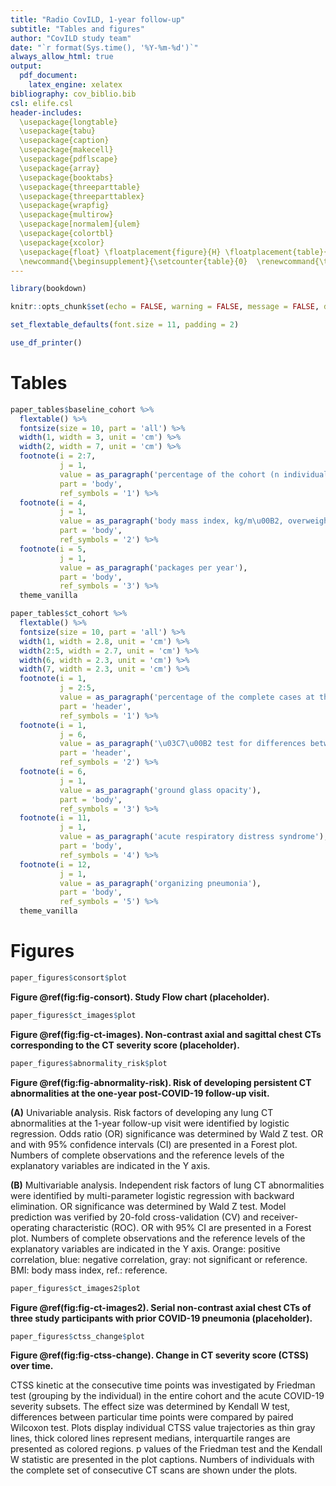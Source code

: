 ---
title: "Radio CovILD, 1-year follow-up"
subtitle: "Tables and figures"
author: "CovILD study team"
date: "`r format(Sys.time(), '%Y-%m-%d')`"
always_allow_html: true
output: 
  pdf_document:
    latex_engine: xelatex
bibliography: cov_biblio.bib
csl: elife.csl
header-includes:
  \usepackage{longtable}
  \usepackage{tabu}
  \usepackage{caption}
  \usepackage{makecell}
  \usepackage{pdflscape}
  \usepackage{array}
  \usepackage{booktabs}
  \usepackage{threeparttable}
  \usepackage{threeparttablex}
  \usepackage{wrapfig}
  \usepackage{multirow}
  \usepackage[normalem]{ulem}
  \usepackage{colortbl}
  \usepackage{xcolor}
  \usepackage{float} \floatplacement{figure}{H} \floatplacement{table}{H}
  \newcommand{\beginsupplement}{\setcounter{table}{0}  \renewcommand{\thetable}{S\arabic{table}}       \setcounter{figure}{0} \renewcommand{\thefigure}{S\arabic{figure}}}
---

```{r, setup, include = FALSE}

library(bookdown)

knitr::opts_chunk$set(echo = FALSE, warning = FALSE, message = FALSE, dev = "cairo_pdf", ft_max_row = 6, tab.topcaption = TRUE, ft.align = "center")

set_flextable_defaults(font.size = 11, padding = 2)

use_df_printer()


```

\newpage

# Tables

```{r tab-baseline-cohort, tab.cap = 'Baseline characteristic of the cohort.'}

paper_tables$baseline_cohort %>% 
  flextable() %>%
  fontsize(size = 10, part = 'all') %>% 
  width(1, width = 3, unit = 'cm') %>% 
  width(2, width = 7, unit = 'cm') %>% 
  footnote(i = 2:7, 
           j = 1, 
           value = as_paragraph('percentage of the cohort (n individuals)'), 
           part = 'body', 
           ref_symbols = '1') %>% 
  footnote(i = 4, 
           j = 1, 
           value = as_paragraph('body mass index, kg/m\u00B2, overweight: > 25 kg/m\u00B2, obesity: > 30 kg/m\u00B2'), 
           part = 'body', 
           ref_symbols = '2') %>% 
  footnote(i = 5, 
           j = 1, 
           value = as_paragraph('packages per year'), 
           part = 'body', 
           ref_symbols = '3') %>% 
  theme_vanilla

```

\newpage

```{r tab-ct-cohort, tab.cap = 'Lung CT features in the entire cohort at the consecutive follow-up visits.'}

paper_tables$ct_cohort %>% 
  flextable() %>%
  fontsize(size = 10, part = 'all') %>% 
  width(1, width = 2.8, unit = 'cm') %>% 
  width(2:5, width = 2.7, unit = 'cm') %>% 
  width(6, width = 2.3, unit = 'cm') %>% 
  width(7, width = 2.3, unit = 'cm') %>% 
  footnote(i = 1, 
           j = 2:5, 
           value = as_paragraph('percentage of the complete cases at the time point (n individuals), FUP: follow-up'), 
           part = 'header', 
           ref_symbols = '1') %>% 
  footnote(i = 1, 
           j = 6, 
           value = as_paragraph('\u03C7\u00B2 test for differences between the follow-ups, ns: not significant'), 
           part = 'header', 
           ref_symbols = '2') %>% 
  footnote(i = 6, 
           j = 1, 
           value = as_paragraph('ground glass opacity'), 
           part = 'body', 
           ref_symbols = '3') %>% 
  footnote(i = 11, 
           j = 1, 
           value = as_paragraph('acute respiratory distress syndrome'), 
           part = 'body', 
           ref_symbols = '4') %>% 
  footnote(i = 12, 
           j = 1, 
           value = as_paragraph('organizing pneumonia'), 
           part = 'body', 
           ref_symbols = '5') %>% 
  theme_vanilla

```

\newpage

# Figures {#sec:figures}

```{r fig-consort, fig.width = 7.086614166, fig.height = 7.086614166, fig.cap = 'Study Flow chart.'}

paper_figures$consort$plot

```

__Figure \@ref(fig:fig-consort). Study Flow chart (placeholder).__

\newpage

```{r fig-ct-images, fig.width = 7.086614166, fig.height = 7.086614166, fig.cap = 'Non-contrast axial and sagittal chest CTs corresponding to the CT severity score.'}

paper_figures$ct_images$plot

```

__Figure \@ref(fig:fig-ct-images). Non-contrast axial and sagittal chest CTs corresponding to the CT severity score (placeholder).__

\newpage

```{r fig-abnormality-risk, fig.width = 7.086614166, fig.height = 7.086614166, fig.cap = 'Risk of developing persistent CT abnormalities at the one-year post-COVID-19 follow-up visit.'}

paper_figures$abnormality_risk$plot

```

__Figure \@ref(fig:fig-abnormality-risk). Risk of developing persistent CT abnormalities at the one-year post-COVID-19 follow-up visit.__

__(A)__ Univariable analysis. Risk factors of developing any lung CT abnormalities at the 1-year follow-up visit were identified by logistic regression. Odds ratio (OR) significance was determined by Wald Z test. OR and with 95$\%$ confidence intervals (CI) are presented in a Forest plot. Numbers of complete observations and the reference levels of the explanatory variables are indicated in the Y axis.

__(B)__ Multivariable analysis. Independent risk factors of lung CT abnormalities were identified by multi-parameter logistic regression with backward elimination. OR significance was determined by Wald Z test. Model prediction was verified by 20-fold cross-validation (CV) and receiver-operating characteristic (ROC). OR with 95$\%$ CI are presented in a Forest plot. Numbers of complete observations and the reference levels of the explanatory variables are indicated in the Y axis. Orange: positive correlation, blue: negative correlation, gray: not significant or reference. BMI: body mass index, ref.: reference.

\newpage

```{r fig-ct-images2, fig.width = 7.086614166, fig.height = 7.086614166, fig.cap = 'Serial non-contrast axial chest CTs of three study participants with prior COVID-19 pneumonia.'}

paper_figures$ct_images2$plot

```

__Figure \@ref(fig:fig-ct-images2). Serial non-contrast axial chest CTs of three study participants with prior COVID-19 pneumonia (placeholder).__

\newpage

```{r fig-ctss-change, fig.width = 7.086614166, fig.height = 8.267716527, fig.cap = 'Change in CT severity score (CTSS) over time.'}

paper_figures$ctss_change$plot

```

__Figure \@ref(fig:fig-ctss-change). Change in CT severity score (CTSS) over time.__

CTSS kinetic at the consecutive time points was investigated by Friedman test (grouping by the individual) in the entire cohort and the acute COVID-19 severity subsets. The effect size was determined by Kendall W test, differences between particular time points were compared by paired Wilcoxon test. Plots display individual CTSS value trajectories as thin gray lines, thick colored lines represent medians, interquartile ranges are presented as colored regions. p values of the Friedman test and the Kendall W statistic are presented in the plot captions. Numbers of individuals with the complete set of consecutive CT scans are shown under the plots.